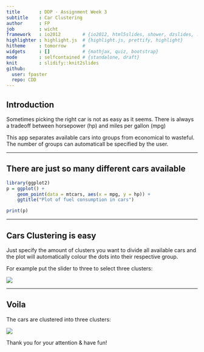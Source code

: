 ```yaml
---
title       : DDP - Assignment Week 3
subtitle    : Car Clustering
author      : FP
job         : wicht
framework   : io2012        # {io2012, html5slides, shower, dzslides, ...}
highlighter : highlight.js  # {highlight.js, prettify, highlight}
hitheme     : tomorrow      # 
widgets     : []            # {mathjax, quiz, bootstrap}
mode        : selfcontained # {standalone, draft}
knit        : slidify::knit2slides
github:
  user: fpaster
  repo: CDD
---
```


## Introduction

Sometimes picking the right car is not as easy as it seems. There is always a tradeoff between horsepower (hp) and miles per gallon (mpg)

This app separates available cars into groups from economical to wasteful. The number of groups can automaticall be specified by the user.

---

## There are just so many different cars available
```r
library(ggplot2)
p = ggplot() +
    geom_point(data = mtcars, aes(x = mpg, y = hp)) +
    ggtitle("Plot of fuel consumption in cars")
```

```r
print(p)
```

---
    
## Cars Clustering is easy

Just specify the amount of clusters you want to divide all available cars and the plot will automatically colour the dots into their respective group.

For example put the slider to three to select three clusters:

![](slider_example.png)

---

## Voila

The cars are clustered into three clusters:

![](selection_example.png)

Thank you for your attention & have fun!